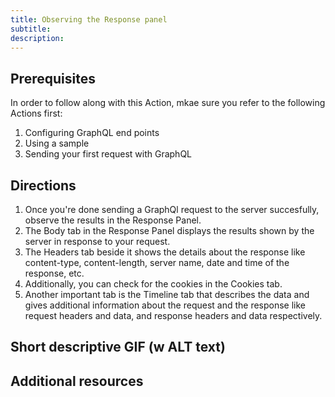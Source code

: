 ```yaml
---
title: Observing the Response panel
subtitle:
description:
---
```


## Prerequisites

In order to follow along with this Action, mkae sure you refer to the following Actions first:

1. Configuring GraphQL end points
2. Using a sample
3. Sending your first request with GraphQL

## Directions

1. Once you're done sending a GraphQl request to the server succesfully, observe the results in the Response Panel.
2. The Body tab in the Response Panel displays the results shown by the server in response to your request.
3. The Headers tab beside it shows the details about the response like content-type, content-length, server name, date and time of the response, etc.
4. Additionally, you can check for the cookies in the Cookies tab.
5. Another important tab is the Timeline tab that describes the data and gives additional information about the request and the response like request headers and data, and response headers and data respectively.

## Short descriptive GIF (w ALT text)

## Additional resources
